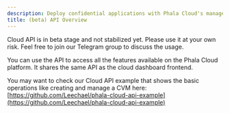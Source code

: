 ```yaml
---
description: Deploy confidential applications with Phala Cloud's managed TEE infrastructure.
title: (beta) API Overview
---
```



<Note type="warning">
Cloud API is in beta stage and not stabilized yet. Please use it at your own risk. Feel free to join our Telegram group to discuss the usage.
</Note>

You can use the API to access all the features available on the Phala Cloud platform. It shares the same API as the cloud dashboard frontend.

You may want to check our Cloud API example that shows the basic operations like creating and manage a CVM here: [https://github.com/Leechael/phala-cloud-api-example](https://github.com/Leechael/phala-cloud-api-example)

